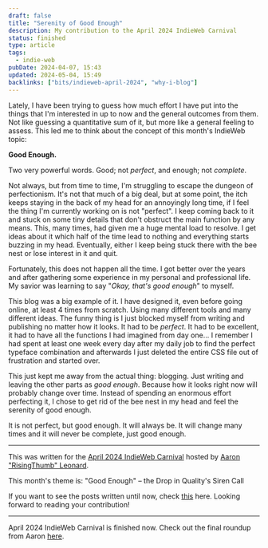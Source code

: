 ```yaml
---
draft: false
title: "Serenity of Good Enough"
description: My contribution to the April 2024 IndieWeb Carnival
status: finished
type: article
tags:
  - indie-web
pubDate: 2024-04-07, 15:43
updated: 2024-05-04, 15:49
backlinks: ["bits/indieweb-april-2024", "why-i-blog"]
---
```


Lately, I have been trying to guess how much effort I have put into the things that I'm interested in up to now and the general outcomes from them. Not like guessing a quantitative sum of it, but more like a general feeling to assess. This led me to think about the concept of this month's IndieWeb topic:

**Good Enough.**

Two very powerful words. Good; not _perfect_, and enough; not _complete_.

Not always, but from time to time, I'm struggling to escape the dungeon of perfectionism. It's not that much of a big deal, but at some point, the itch keeps staying in the back of my head for an annoyingly long time, if I feel the thing I'm currently working on is not "perfect". I keep coming back to it and stuck on some tiny details that don't obstruct the main function by any means. This, many times, had given me a huge mental load to resolve. I get ideas about it which half of the time lead to nothing and everything starts buzzing in my head. Eventually, either I keep being stuck there with the bee nest or lose interest in it and quit.

Fortunately, this does not happen all the time. I got better over the years and after gathering some experience in my personal and professional life. My savior was learning to say "_Okay, that's good enough_" to myself.

This blog was a big example of it. I have designed it, even before going online, at least 4 times from scratch. Using many different tools and many different ideas. The funny thing is I just blocked myself from writing and publishing no matter how it looks. It had to be _perfect_. It had to be excellent, it had to have all the functions I had imagined from day one... I remember I had spent at least one week every day after my daily job to find the perfect typeface combination and afterwards I just deleted the entire CSS file out of frustration and started over.

This just kept me away from the actual thing: blogging. Just writing and leaving the other parts as _good enough_. Because how it looks right now will probably change over time. Instead of spending an enormous effort perfecting it, I chose to get rid of the bee nest in my head and feel the serenity of good enough.

<span style="display: block;" id="rn">
It is not perfect, but good enough. It will always be. It will change many times and it will never be complete, just good enough.
</span>

<hr />

This was written for the [April 2024 IndieWeb Carnival](https://risingthumb.xyz/Writing/Blog/IndieWeb_Carnival_of_April) hosted by [Aaron "RisingThumb" Leonard](https://risingthumb.xyz).

This month's theme is: "Good Enough" – the Drop in Quality's Siren Call

If you want to see the posts written until now, check [this](https://risingthumb.xyz/Writing/Blog/IndieWeb_Carnival_of_April_Roundup) here. Looking forward to reading your contribution!

<hr />

April 2024 IndieWeb Carnival is finished now. Check out the final roundup from Aaron [here](https://risingthumb.xyz/Writing/Blog/IndieWeb_Carnival_of_April_Final_Roundup).

